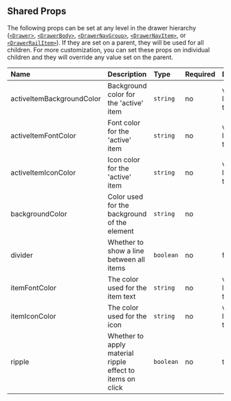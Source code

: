 
## Shared Props

The following props can be set at any level in the drawer hierarchy ([`<Drawer>`](/components/drawer/api-docs), [`<DrawerBody>`](/components/drawer-body/api-docs), [`<DrawerNavGroup>`](/components/drawer/drawer-nav-group/api-docs), [`<DrawerNavItem>`](/components/drawer/drawer-nav-item/api-docs), or [`<DrawerRailItem>`](/components/drawer-rail-item/api-docs)). If they are set on a parent, they will be used for all children. For more customization, you can set these props on individual children and they will override any value set on the parent.

<Box id='shared-props'>

| Name                      | Description                                               | Type      | Required | Default                     |
| :------------------------ | :-------------------------------------------------------- | :-------- | :------- | :-------------------------- |
| activeItemBackgroundColor | Background color for the 'active' item                    | `string`  | no       | varies for light/dark theme |
| activeItemFontColor       | Font color for the 'active' item                          | `string`  | no       | varies for light/dark theme |
| activeItemIconColor       | Icon color for the 'active' item                          | `string`  | no       | varies for light/dark theme |
| backgroundColor           | Color used for the background of the element              | `string`  | no       |                             |
| divider                   | Whether to show a line between all items                  | `boolean` | no       | false                       |
| itemFontColor             | The color used for the item text                          | `string`  | no       | varies for light/dark theme |
| itemIconColor             | The color used for the icon                               | `string`  | no       | varies for light/dark theme |
| ripple                    | Whether to apply material ripple effect to items on click | `boolean` | no       | true                        |

</Box>
